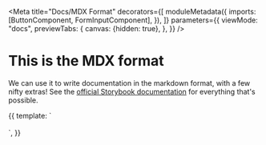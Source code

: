 
<Meta
  title="Docs/MDX Format"
  decorators={[
    moduleMetadata({
      imports: [ButtonComponent, FormInputComponent],
    }),
    ]}
  parameters={{
    viewMode: "docs",
    previewTabs: {
      canvas: {hidden: true},
    },
  }}
/>

# This is the MDX format

We can use it to write documentation in the markdown format, with a few nifty extras!
See the <a href="https://storybook.js.org/docs/react/writing-docs/mdx" target="_blank">official Storybook documentation</a> for everything that's possible.


<Canvas>
  <Story name="Showcasing components in MDX" height="80px">
    {{
      template: `
<app-button [label]="'Fully functional button!'" />
<br/>
<app-button [label]="'Button with an icon'" icon="fingerprint" />
<br/>
<app-form-input [label]="'Fully functional input!'" />
`,
    }}
  </Story>
</Canvas>
